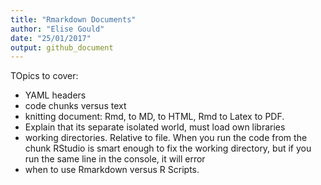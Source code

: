 ```yaml
---
title: "Rmarkdown Documents"
author: "Elise Gould"
date: "25/01/2017"
output: github_document
---
```


TOpics to cover:

- YAML headers
- code chunks versus text
- knitting document: Rmd, to MD, to HTML, Rmd to Latex to PDF.
- Explain that its separate isolated world, must load own libraries
- working directories. Relative to file. When you run the code from the chunk RStudio is smart enough to fix the working directory, but if you run the same line in the console, it will error
- when to use Rmarkdown versus R Scripts.
